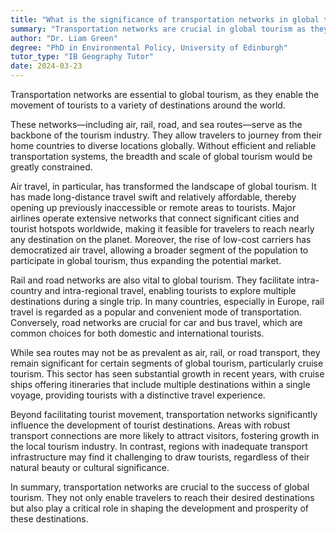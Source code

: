 ```yaml
---
title: "What is the significance of transportation networks in global tourism?"
summary: "Transportation networks are crucial in global tourism as they facilitate the movement of tourists to various destinations worldwide."
author: "Dr. Liam Green"
degree: "PhD in Environmental Policy, University of Edinburgh"
tutor_type: "IB Geography Tutor"
date: 2024-03-23
---
```


Transportation networks are essential to global tourism, as they enable the movement of tourists to a variety of destinations around the world.

These networks—including air, rail, road, and sea routes—serve as the backbone of the tourism industry. They allow travelers to journey from their home countries to diverse locations globally. Without efficient and reliable transportation systems, the breadth and scale of global tourism would be greatly constrained.

Air travel, in particular, has transformed the landscape of global tourism. It has made long-distance travel swift and relatively affordable, thereby opening up previously inaccessible or remote areas to tourists. Major airlines operate extensive networks that connect significant cities and tourist hotspots worldwide, making it feasible for travelers to reach nearly any destination on the planet. Moreover, the rise of low-cost carriers has democratized air travel, allowing a broader segment of the population to participate in global tourism, thus expanding the potential market.

Rail and road networks are also vital to global tourism. They facilitate intra-country and intra-regional travel, enabling tourists to explore multiple destinations during a single trip. In many countries, especially in Europe, rail travel is regarded as a popular and convenient mode of transportation. Conversely, road networks are crucial for car and bus travel, which are common choices for both domestic and international tourists.

While sea routes may not be as prevalent as air, rail, or road transport, they remain significant for certain segments of global tourism, particularly cruise tourism. This sector has seen substantial growth in recent years, with cruise ships offering itineraries that include multiple destinations within a single voyage, providing tourists with a distinctive travel experience.

Beyond facilitating tourist movement, transportation networks significantly influence the development of tourist destinations. Areas with robust transport connections are more likely to attract visitors, fostering growth in the local tourism industry. In contrast, regions with inadequate transport infrastructure may find it challenging to draw tourists, regardless of their natural beauty or cultural significance.

In summary, transportation networks are crucial to the success of global tourism. They not only enable travelers to reach their desired destinations but also play a critical role in shaping the development and prosperity of these destinations.
    